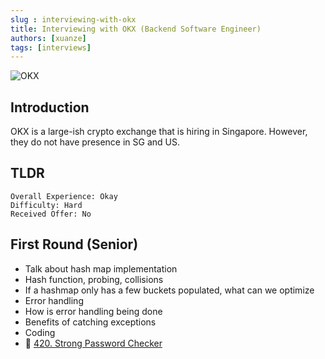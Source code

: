 ```yaml
---
slug : interviewing-with-okx
title: Interviewing with OKX (Backend Software Engineer)
authors: [xuanze]
tags: [interviews]
---
```


![OKX](./static/okx_logo.jpg)

## Introduction
OKX is a large-ish crypto exchange that is hiring in Singapore. However, they do not have 
presence in SG and US.

## TLDR

```
Overall Experience: Okay
Difficulty: Hard
Received Offer: No
```

<!--truncate-->

## First Round (Senior)

- Talk about hash map implementation
 - Hash function, probing, collisions
 - If a hashmap only has a few buckets populated, what can we optimize
- Error handling
 - How is error handling being done
 - Benefits of catching exceptions
- Coding 
 - 🔴 [420. Strong Password Checker](https://leetcode.com/problems/strong-password-checker/)